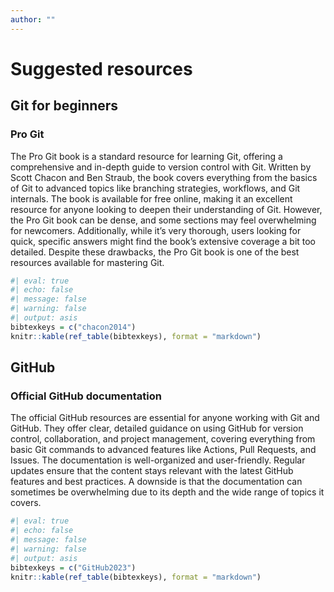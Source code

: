 ```yaml
---
author: ""
---
```


# Suggested resources {.unnumbered}

## Git for beginners

### Pro Git

The Pro Git book is a standard resource for learning Git, offering a comprehensive and in-depth guide to version control with Git. 
Written by Scott Chacon and Ben Straub, the book covers everything from the basics of Git to advanced topics like branching strategies, workflows, and Git internals. 
The book is available for free online, making it an excellent resource for anyone looking to deepen their understanding of Git.
However, the Pro Git book can be dense, and some sections may feel overwhelming for newcomers. Additionally, while it’s very thorough, users looking for quick, specific answers might find the book's extensive coverage a bit too detailed. 
Despite these drawbacks, the Pro Git book is one of the best resources available for mastering Git.

```r
#| eval: true
#| echo: false
#| message: false
#| warning: false
#| output: asis
bibtexkeys = c("chacon2014")
knitr::kable(ref_table(bibtexkeys), format = "markdown")
```

## GitHub 

### Official GitHub documentation

The official GitHub resources are essential for anyone working with Git and GitHub. 
They offer clear, detailed guidance on using GitHub for version control, collaboration, and project management, covering everything from basic Git commands to advanced features like Actions, Pull Requests, and Issues. 
The documentation is well-organized and user-friendly.
Regular updates ensure that the content stays relevant with the latest GitHub features and best practices.
A downside is that the documentation can sometimes be overwhelming due to its depth and the wide range of topics it covers.

```r
#| eval: true
#| echo: false
#| message: false
#| warning: false
#| output: asis
bibtexkeys = c("GitHub2023")
knitr::kable(ref_table(bibtexkeys), format = "markdown")
```

